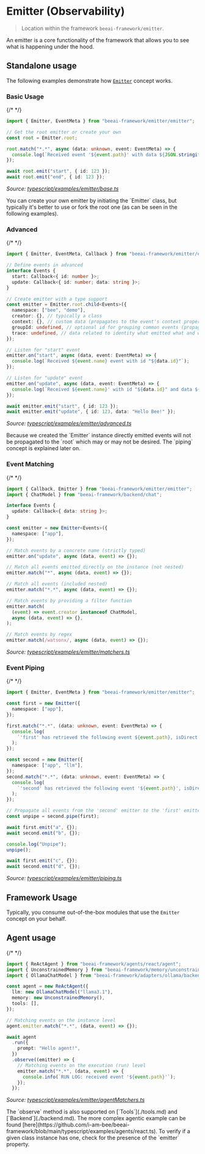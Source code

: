 # Emitter (Observability)

> Location within the framework `beeai-framework/emitter`.

An emitter is a core functionality of the framework that allows you to see what is happening under the hood.

## Standalone usage

The following examples demonstrate how [`Emitter`](https://github.com/i-am-bee/beeai-framework/blob/main/typescript/src/emitter/emitter.ts) concept works.

### Basic Usage

{/* <!-- embedme typescript/examples/emitter/base.ts#L6-L9999 --> */}

```ts
import { Emitter, EventMeta } from "beeai-framework/emitter/emitter";

// Get the root emitter or create your own
const root = Emitter.root;

root.match("*.*", async (data: unknown, event: EventMeta) => {
  console.log(`Received event '${event.path}' with data ${JSON.stringify(data)}`);
});

await root.emit("start", { id: 123 });
await root.emit("end", { id: 123 });

```

_Source: [typescript/examples/emitter/base.ts](https://github.com/i-am-bee/beeai-framework/blob/main/typescript/examples/emitter/base.ts)_

<Note>
You can create your own emitter by initiating the `Emitter` class, but typically it's better to use or fork the root one (as can be seen in the following examples).
</Note>

### Advanced

{/* <!-- embedme typescript/examples/emitter/advanced.ts#L6-L9999 --> */}

```ts
import { Emitter, EventMeta, Callback } from "beeai-framework/emitter/emitter";

// Define events in advanced
interface Events {
  start: Callback<{ id: number }>;
  update: Callback<{ id: number; data: string }>;
}

// Create emitter with a type support
const emitter = Emitter.root.child<Events>({
  namespace: ["bee", "demo"],
  creator: {}, // typically a class
  context: {}, // custom data (propagates to the event's context property)
  groupId: undefined, // optional id for grouping common events (propagates to the event's groupId property)
  trace: undefined, // data related to identity what emitted what and which context (internally used by framework's components)
});

// Listen for "start" event
emitter.on("start", async (data, event: EventMeta) => {
  console.log(`Received ${event.name} event with id "${data.id}"`);
});

// Listen for "update" event
emitter.on("update", async (data, event: EventMeta) => {
  console.log(`Received ${event.name}' with id "${data.id}" and data ${data.data}`);
});

await emitter.emit("start", { id: 123 });
await emitter.emit("update", { id: 123, data: "Hello Bee!" });

```

_Source: [typescript/examples/emitter/advanced.ts](https://github.com/i-am-bee/beeai-framework/blob/main/typescript/examples/emitter/advanced.ts)_

<Note>
Because we created the `Emitter` instance directly emitted events will not be propagated to the `root` which may or may not be desired.
The `piping` concept is explained later on.
</Note>

### Event Matching

{/* <!-- embedme typescript/examples/emitter/matchers.ts#L6-L9999 --> */}

```ts
import { Callback, Emitter } from "beeai-framework/emitter/emitter";
import { ChatModel } from "beeai-framework/backend/chat";

interface Events {
  update: Callback<{ data: string }>;
}

const emitter = new Emitter<Events>({
  namespace: ["app"],
});

// Match events by a concrete name (strictly typed)
emitter.on("update", async (data, event) => {});

// Match all events emitted directly on the instance (not nested)
emitter.match("*", async (data, event) => {});

// Match all events (included nested)
emitter.match("*.*", async (data, event) => {});

// Match events by providing a filter function
emitter.match(
  (event) => event.creator instanceof ChatModel,
  async (data, event) => {},
);

// Match events by regex
emitter.match(/watsonx/, async (data, event) => {});

```

_Source: [typescript/examples/emitter/matchers.ts](https://github.com/i-am-bee/beeai-framework/blob/main/typescript/examples/emitter/matchers.ts)_

### Event Piping

{/* <!-- embedme typescript/examples/emitter/piping.ts#L6-L9999 --> */}

```ts
import { Emitter, EventMeta } from "beeai-framework/emitter/emitter";

const first = new Emitter({
  namespace: ["app"],
});

first.match("*.*", (data: unknown, event: EventMeta) => {
  console.log(
    `'first' has retrieved the following event ${event.path}, isDirect: ${event.source === first}`,
  );
});

const second = new Emitter({
  namespace: ["app", "llm"],
});
second.match("*.*", (data: unknown, event: EventMeta) => {
  console.log(
    `'second' has retrieved the following event '${event.path}', isDirect: ${event.source === second}`,
  );
});

// Propagate all events from the 'second' emitter to the 'first' emitter
const unpipe = second.pipe(first);

await first.emit("a", {});
await second.emit("b", {});

console.log("Unpipe");
unpipe();

await first.emit("c", {});
await second.emit("d", {});

```

_Source: [typescript/examples/emitter/piping.ts](https://github.com/i-am-bee/beeai-framework/blob/main/typescript/examples/emitter/piping.ts)_

## Framework Usage

Typically, you consume out-of-the-box modules that use the `Emitter` concept on your behalf.

## Agent usage

{/* <!-- embedme typescript/examples/emitter/agentMatchers.ts#L6-L9999 --> */}

```ts
import { ReActAgent } from "beeai-framework/agents/react/agent";
import { UnconstrainedMemory } from "beeai-framework/memory/unconstrainedMemory";
import { OllamaChatModel } from "beeai-framework/adapters/ollama/backend/chat";

const agent = new ReActAgent({
  llm: new OllamaChatModel("llama3.1"),
  memory: new UnconstrainedMemory(),
  tools: [],
});

// Matching events on the instance level
agent.emitter.match("*.*", (data, event) => {});

await agent
  .run({
    prompt: "Hello agent!",
  })
  .observe((emitter) => {
    // Matching events on the execution (run) level
    emitter.match("*.*", (data, event) => {
      console.info(`RUN LOG: received event '${event.path}'`);
    });
  });

```

_Source: [typescript/examples/emitter/agentMatchers.ts](https://github.com/i-am-bee/beeai-framework/blob/main/typescript/examples/emitter/agentMatchers.ts)_

<Important>
The `observe` method is also supported on [`Tools`](./tools.md) and [`Backend`](./backend.md).
</Important>

<Tip>
The more complex agentic example can be found [here](https://github.com/i-am-bee/beeai-framework/blob/main/typescript/examples/agents/react.ts).
</Tip>

<Tip>
To verify if a given class instance has one, check for the presence of the `emitter` property.
</Tip>
